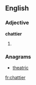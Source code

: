 ==English==

===Adjective===
'''chattier'''

# {{comparative of|chatty}}

===Anagrams===
* [[theatric#English|theatric]]

[[fr:chattier]]